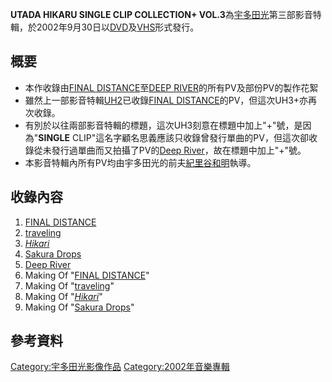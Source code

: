 {{Infobox Album | <!-- See Wikipedia:WikiProject_Albums -->
| Name        = UTADA HIKARU SINGLE CLIP COLLECTION+ VOL.3
| Type        = 音樂錄像
| Artist      = [[宇多田光|宇多田光]]
| Cover       = UH3+ DVD.jpg
| Released    = 2002年9月30日
| Genre       = [[J-Pop|J-Pop]]
| Label       = [[EMI_Music_Japan|EMI Music Japan]]
| Reviews     = 
| Last album  = [[traveling_(單曲)#DVD單曲|traveling]] <br />(2002)
| This album  = '''UTADA HIKARU SINGLE CLIP COLLECTION+ VOL.3'''<br/>(2002)
| Next album  = [[COLORS_(单曲)#DVD單曲|COLORS]]<br/>(2003)
}}

'''UTADA HIKARU SINGLE CLIP COLLECTION+ VOL.3'''為[[宇多田光|宇多田光]]第三部影音特輯，於2002年9月30日以[[DVD|DVD]]及[[VHS|VHS]]形式發行。

== 概要 ==
*本作收錄由[[FINAL_DISTANCE|FINAL DISTANCE]]至[[DEEP_RIVER|DEEP RIVER]]的所有PV及部份PV的製作花絮
*雖然上一部影音特輯[[UTADA_HIKARU_SINGLE_CLIP_COLLECTION_VOL.2|UH2]]已收錄[[FINAL_DISTANCE|FINAL DISTANCE]]的PV，但這次UH3+亦再次收錄。
*有別於以往兩部影音特輯的標題，這次UH3刻意在標題中加上"+"號，是因為"'''SINGLE''' CLIP"這名字顧名思義應該只收錄曾發行單曲的PV，但這次卻收錄從未發行過單曲而又拍攝了PV的[[DEEP_RIVER|Deep River]]，故在標題中加上"+"號。
*本影音特輯內所有PV均由宇多田光的前夫[[紀里谷和明|紀里谷和明]]執導。

== 收錄內容 ==
#[[FINAL_DISTANCE|FINAL DISTANCE]]
#[[traveling_(單曲)|traveling]]
#''[[Hikari_(宇多田光單曲)|Hikari]]''
#[[Sakura_Drops/Letters|Sakura Drops]]
#[[DEEP_RIVER|Deep River]]
#Making Of "[[FINAL_DISTANCE|FINAL DISTANCE]]"
#Making Of "[[traveling_(單曲)|traveling]]"
#Making Of "''[[Hikari_(宇多田光單曲)|Hikari]]''"
#Making Of "[[Sakura_Drops/Letters|Sakura Drops]]"

== 參考資料 ==
<references/>
{{Utada Hikaru albums}}

{{音樂專輯小作品}}

[[Category:宇多田光影像作品|Category:宇多田光影像作品]]
[[Category:2002年音樂專輯|Category:2002年音樂專輯]]
